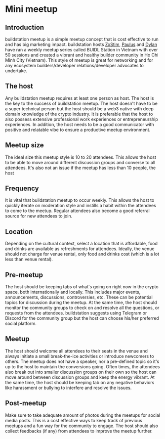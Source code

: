 # Mini meetup

## Introduction
buildstation meetup is a simple meetup concept that is cost effective to run and has big marketing impact. buildstation hosts [ZxStim](https://twitter.com/zxstim), [Paulus](https://twitter.com/pauluspham0701) and [Dylan](https://twitter.com/0xdyln) have ran a weekly meetup series called BUIDL Station in Vietnam with over 50 sessions and created a vibrant and healthy builder community in Ho Chi Minh City (Vietnam). This style of meetup is great for networking and for any ecosystem builders/developer relations/developer advocates to undertake.

## The host
Any buildstation meetup requires at least one person as host. The host is the key to the success of buildstation meetup. The host doesn't have to be a super technical person but the host should be a web3 native with deep domain knowledge of the crypto industry. It is preferable that the host to also possess extensive professional work experiences or entrepreneurship experiences. In addition, the host needs to be a good communicator with positive and relatable vibe to ensure a productive meetup environment.

## Meetup size
The ideal size this meetup style is 10 to 20 attendees. This allows the host to be able to move around different discussion groups and converse to all attendees. It's also not an issue if the meetup has less than 10 people, the host

## Frequency
It is vital that buildstation meetup to occur weekly. This allows the host to quickly iterate on moderation style and instills a habit within the attendees to come to the meetup. Regular attendees also become a good referral source for new attendees to join.

## Location
Depending on the cultural context, select a location that is affordable, food and drinks are available as refreshments for attendees. Ideally, the venue should not charge for venue rental, only food and drinks cost (which is a lot less than venue rental).

## Pre-meetup
The host should be keeping tabs of what's going on right now in the crypto space, both internationally and locally. This includes major events, announcements, discussions, controversies, etc. These can be potential topics for discussion during the meetup. At the same time, the host should monitor the community groups to check on and resolve all the questions, or requests from the attendees. buildstation suggests using Telegram or Discord for the community group but the host can choose his/her preferred social platform.

## Meetup
The host should welcome all attendees to their seats in the venue and always initiate a small break-the-ice activities or introduce newcomers to others. The meetup does not have a speaker, nor a pre-defined topic so it's up to the host to maintain the conversions going. Often times, the attendees also break out into smaller discussion groups on their own so the host can move around between discussion groups and keep the energy vibrant. At the same time, the host should be keeping tab on any negative behaviors like harassment or bullying to interfere and resolve the issues.

## Post-meetup
Make sure to take adequate amount of photos during the meetups for social media posts. This is a cost effective ways to keep track of previous meetups and a fun way for the community to engage. The host should also collect feedbacks (if any) from attendees to improve the meetup further.